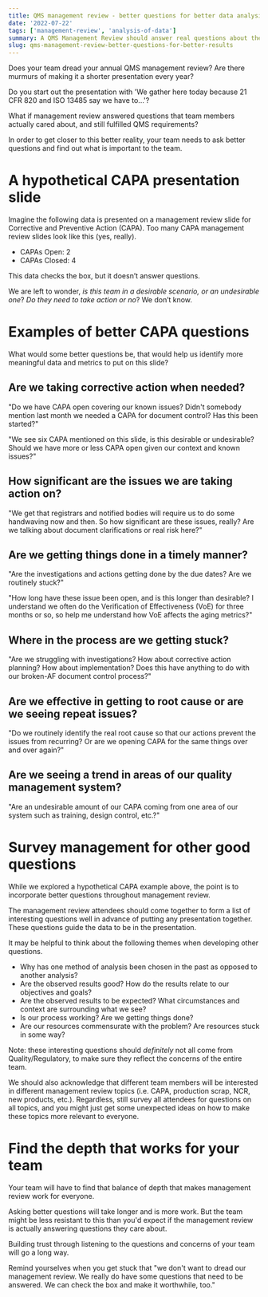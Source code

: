 ```yaml
---
title: QMS management review - better questions for better data analysis
date: '2022-07-22'
tags: ['management-review', 'analysis-of-data']
summary: A QMS Management Review should answer real questions about the business and the QMS.  Teams get better results by focusing on the questions they want to answer, rather than the form of the data they have.
slug: qms-management-review-better-questions-for-better-results
---
```


Does your team dread your annual QMS management review? Are there murmurs of making it a shorter presentation every year?

Do you start out the presentation with 'We gather here today because 21 CFR 820 and ISO 13485 say we have to...'?

What if management review answered questions that team members actually cared about, and still fulfilled QMS requirements?

In order to get closer to this better reality, your team needs to ask better questions and find out what is important to the team.

# A hypothetical CAPA presentation slide

Imagine the following data is presented on a management review slide for Corrective and Preventive Action (CAPA). Too many CAPA management review slides look like this (yes, really).

- CAPAs Open: 2
- CAPAs Closed: 4

This data checks the box, but it doesn’t answer questions.

We are left to wonder, _is this team in a desirable scenario, or an undesirable one_? _Do they need to take action or no_? We don’t know.

# Examples of better CAPA questions

What would some better questions be, that would help us identify more meaningful data and metrics to put on this slide?

## Are we taking corrective action when needed?

"Do we have CAPA open covering our known issues? Didn't somebody mention last month we needed a CAPA for document control? Has this been started?"

"We see six CAPA mentioned on this slide, is this desirable or undesirable? Should we have more or less CAPA open given our context and known issues?"

## How significant are the issues we are taking action on?

"We get that registrars and notified bodies will require us to do some handwaving now and then. So how significant are these issues, really? Are we talking about document clarifications or real risk here?"

## Are we getting things done in a timely manner?

"Are the investigations and actions getting done by the due dates? Are we routinely stuck?"

"How long have these issue been open, and is this longer than desirable? I understand we often do the Verification of Effectiveness (VoE) for three months or so, so help me understand how VoE affects the aging metrics?"

## Where in the process are we getting stuck?

"Are we struggling with investigations? How about corrective action planning? How about implementation? Does this have anything to do with our broken-AF document control process?"

## Are we effective in getting to root cause or are we seeing repeat issues?

"Do we routinely identify the real root cause so that our actions prevent the issues from recurring? Or are we opening CAPA for the same things over and over again?"

## Are we seeing a trend in areas of our quality management system?

"Are an undesirable amount of our CAPA coming from one area of our system such as training, design control, etc.?"

# Survey management for other good questions

While we explored a hypothetical CAPA example above, the point is to incorporate better questions throughout management review.

The management review attendees should come together to form a list of interesting questions well in advance of putting any presentation together. These questions guide the data to be in the presentation.

It may be helpful to think about the following themes when developing other questions.

- Why has one method of analysis been chosen in the past as opposed to another analysis?
- Are the observed results good? How do the results relate to our objectives and goals?
- Are the observed results to be expected? What circumstances and context are surrounding what we see?
- Is our process working? Are we getting things done?
- Are our resources commensurate with the problem? Are resources stuck in some way?

Note: these interesting questions should _definitely_ not all come from Quality/Regulatory, to make sure they reflect the concerns of the entire team.

We should also acknowledge that different team members will be interested in different management review topics (i.e. CAPA, production scrap, NCR, new products, etc.). Regardless, still survey all attendees for questions on all topics, and you might just get some unexpected ideas on how to make these topics more relevant to everyone.

# Find the depth that works for your team

Your team will have to find that balance of depth that makes management review work for everyone.

Asking better questions will take longer and is more work. But the team might be less resistant to this than you'd expect if the management review is actually answering questions they care about.

Building trust through listening to the questions and concerns of your team will go a long way.

Remind yourselves when you get stuck that "we don't want to dread our management review. We really do have some questions that need to be answered. We can check the box and make it worthwhile, too."
